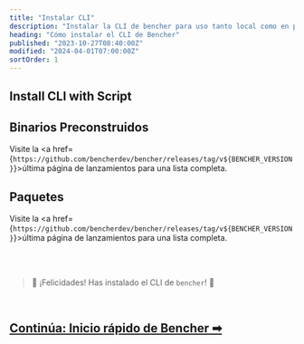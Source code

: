 ```yaml
---
title: "Instalar CLI"
description: "Instalar la CLI de bencher para uso tanto local como en pruebas de rendimiento continuas"
heading: "Cómo instalar el CLI de Bencher"
published: "2023-10-27T08:40:00Z"
modified: "2024-04-01T07:00:00Z"
sortOrder: 1
---
```



## Install CLI with Script

<CliInstallScripts />

<CliInstallGitHubActions />

<CliInstallSource />

## Binarios Preconstruidos

<CliPreBuiltBins />

Visite la <a href={`https://github.com/bencherdev/bencher/releases/tag/v${BENCHER_VERSION}`}>última página de lanzamientos</a> para una lista completa.

## Paquetes

<CliPackages />

Visite la <a href={`https://github.com/bencherdev/bencher/releases/tag/v${BENCHER_VERSION}`}>última página de lanzamientos</a> para una lista completa.

<br/>
<br/>

> 🐰 ¡Felicidades! Has instalado el CLI de <code>bencher</code>! 🎉

<br/>

<h2><a href="/fr/docs/tutorial/quick-start/">Continúa: Inicio rápido de Bencher ➡</a></h2>
